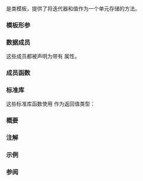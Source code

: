 {{cpp/ranges/title|out_value_result}}
{{cpp/algorithm/ranges/return_types/navbar}}

{{dcl begin}}
{{dcl header|algorithm}}
{{dcl|since=c++23|1=
template&lt; class O, class T &gt;
struct out_value_result;
}}
{{dcl end}}

{{tt|ranges::out_value_result}} 是类模板，提供了将迭代器和值作为一个单元存储的方法。

{{cpp/algorithm/ranges/return_types/general_description}}

===模板形参===
{{par begin}}
{{par|O, T|{{tt|ranges::out_value_result}} 储存的对象的类型。}}
{{par end}}

===数据成员===
{{dsc begin}}
{{dsc hitem|成员名字|定义}}
{{dsc mem obj|out|nolink=true|{{tt|O}} 类型的值（假定为迭代器）。}}
{{dsc mem obj|value|nolink=true|{{tt|T}} 类型的值（假定为存储的值）。}}
{{dsc end}}

这些成员都被声明为带有 {{attr|no_unique_address}} 属性。

===成员函数===
{{member|{{small|std::ranges::out_value_result::}}operator out_value_result&lt;O2, T2&gt;|2=
{{dcl begin}}
{{dcl|num=1|1=
template&lt;class O2, class T2&gt;
requires convertible_to&lt;const O&amp;, O2&gt; &amp;&amp; convertible_to&lt;const T&amp;, T2&gt;
constexpr operator out_value_result&lt;O2, T2&gt;() const &amp;;
}}
{{dcl|num=2|1=
template&lt;class O2, class T2&gt;
requires convertible_to&lt;O, O2&gt; &amp;&amp; convertible_to&lt;T, T2&gt;
constexpr operator out_value_result&lt;O2, T2&gt;() &amp;&amp;;
}}
{{dcl end}}
通过从 {{c|*this}} 的对应成员构造结果的每个数据成员，将 {{c|*this}} 转换为结果。
@1@ 等价于 {{c|return {out, value};}}。
@2@ 等价于 {{c|return {std::move(out), std::move(value)};}}。
}}

===标准库===
这些标准库函数使用 {{tt|ranges::out_value_result}} 作为返回值类型：

{{dsc begin}}
{{dsc h2|算法函数}}
{{dsc inc|cpp/algorithm/ranges/dsc iota}}
{{dsc end}}

===概要===
{{source|1=
namespace std::ranges
{
    template&lt;class O, class T&gt;
    struct out_value_result
    {
        [[no_unique_address]] O out;
        [[no_unique_address]] T value;
 
        template&lt;class O2, class T2&gt;
        requires convertible_to&lt;const O&amp;, O2&gt; &amp;&amp; convertible_to&lt;const T&amp;, T2&gt;
        constexpr operator out_value_result&lt;O2, T2&gt;() const &amp;
        {
            return {out, value};
        }
 
        template&lt;class O2, class T2&gt;
        requires convertible_to&lt;O, O2&gt; &amp;&amp; convertible_to&lt;T, T2&gt;
        constexpr operator out_value_result&lt;O2, T2&gt;() &amp;&amp;
        {
            return {std::move(out), std::move(value)};
        }
    };
}
}}

===注解===
{{cpp/algorithm/ranges/notes return_types}}

===示例===
{{example
|code=
#include &lt;algorithm&gt;
#include &lt;array&gt;
#include &lt;cassert&gt;
#include &lt;numeric&gt;
#include &lt;ranges&gt;

int main()
{
    std::array&lt;int, 4&gt; a {};
    constexpr std::array expected {2, 3, 4, 5};
    const auto result = std::ranges::iota(a, 2);
    assert(std::ranges::distance(a.cbegin(), result.out) == 4);
    assert(result.value == 6);
    assert(a == expected);
}
}}

===参阅===
{{dsc begin}}
{{dsc inc|cpp/utility/dsc pair}}
{{dsc inc|cpp/utility/dsc tuple}}
{{dsc end}}

{{langlinks|cs|de|es|fr|it|ja|ko|pl|pt|ru|zh}}